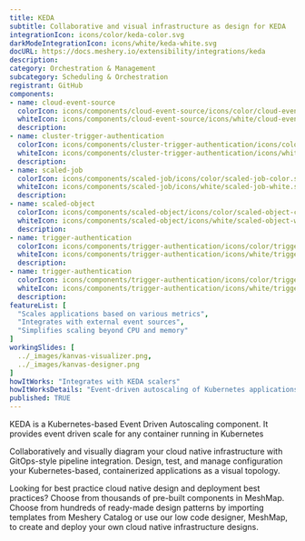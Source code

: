```yaml
---
title: KEDA
subtitle: Collaborative and visual infrastructure as design for KEDA
integrationIcon: icons/color/keda-color.svg
darkModeIntegrationIcon: icons/white/keda-white.svg
docURL: https://docs.meshery.io/extensibility/integrations/keda
description: 
category: Orchestration & Management
subcategory: Scheduling & Orchestration
registrant: GitHub
components: 
- name: cloud-event-source
  colorIcon: icons/components/cloud-event-source/icons/color/cloud-event-source-color.svg
  whiteIcon: icons/components/cloud-event-source/icons/white/cloud-event-source-white.svg
  description: 
- name: cluster-trigger-authentication
  colorIcon: icons/components/cluster-trigger-authentication/icons/color/cluster-trigger-authentication-color.svg
  whiteIcon: icons/components/cluster-trigger-authentication/icons/white/cluster-trigger-authentication-white.svg
  description: 
- name: scaled-job
  colorIcon: icons/components/scaled-job/icons/color/scaled-job-color.svg
  whiteIcon: icons/components/scaled-job/icons/white/scaled-job-white.svg
  description: 
- name: scaled-object
  colorIcon: icons/components/scaled-object/icons/color/scaled-object-color.svg
  whiteIcon: icons/components/scaled-object/icons/white/scaled-object-white.svg
  description: 
- name: trigger-authentication
  colorIcon: icons/components/trigger-authentication/icons/color/trigger-authentication-color.svg
  whiteIcon: icons/components/trigger-authentication/icons/white/trigger-authentication-white.svg
  description: 
- name: trigger-authentication
  colorIcon: icons/components/trigger-authentication/icons/color/trigger-authentication-color.svg
  whiteIcon: icons/components/trigger-authentication/icons/white/trigger-authentication-white.svg
  description: 
featureList: [
  "Scales applications based on various metrics",
  "Integrates with external event sources",
  "Simplifies scaling beyond CPU and memory"
]
workingSlides: [
  ../_images/kanvas-visualizer.png,
  ../_images/kanvas-designer.png
]
howItWorks: "Integrates with KEDA scalers"
howItWorksDetails: "Event-driven autoscaling of Kubernetes applications"
published: TRUE
---
```

<p>
 KEDA is a Kubernetes-based Event Driven Autoscaling component. It provides event driven scale for any container running in Kubernetes 
</p>
<p>
    Collaboratively and visually diagram your cloud native infrastructure with GitOps-style pipeline integration. Design, test, and manage configuration your Kubernetes-based, containerized applications as a visual topology.
</p>
<p>
    Looking for best practice cloud native design and deployment best practices? Choose from thousands of pre-built components in MeshMap. Choose from hundreds of ready-made design patterns by importing templates from Meshery Catalog or use our low code designer, MeshMap, to create and deploy your own cloud native infrastructure designs.
</p>
